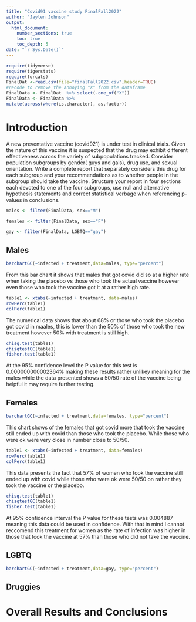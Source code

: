 ```yaml
---
title: "Covid91 vaccine study FinalFall2022"
author: "Jaylen Johnson"
output: 
  html_document:
    number_sections: true
    toc: true
    toc_depth: 5
date: "`r Sys.Date()`" 
---
```


```r
require(tidyverse)
require(tigerstats)
require(forcats)
FinalDat <-read.csv(file="finalFall2022.csv",header=TRUE)
#recode to remove the annoying "X" from the dataframe
FinalData <- FinalDat  %>% select(-one_of("X"))
FinalData <- FinalData %>%
mutate(across(where(is.character), as.factor))
```

# Introduction

A new  preventative vaccine (covid921) is under test in clinical trials. Given the nature of this vaccine it is suspected that the drug may exhibit different effectiveness across the variety of subpopulations tracked. Consider population subgroups by gender( guys and gals), drug use, and sexual orientation. Write a complete report that separately considers this drug for each subgroup and your recommendations as to whether people in the subgroup should take the vaccine. Structure your report in four sections each devoted to one of the four subgroups, use null and alternative hypothesis statements and correct statistical verbage when referencing p-values in conclusions.


```r
males <- filter(FinalData, sex=="M")
```

```r
females <- filter(FinalData, sex=="F")
```

```r
gay <- filter(FinalData, LGBTQ=="gay")
```


## Males

```r
barchartGC(~infected + treatment,data=males, type="percent")

```
  
From this bar chart it shows that males that got covid did so at a higher rate when taking the placebo vs those who took the actual vaccine however even those who took the vaccine got it at a rather high rate.  

```r
table1 <- xtabs(~infected + treatment, data=males)
rowPerc(table1)
colPerc(table1)
```
The numerical data shows that about 68% or those who took the placebo got covid in maales, this is lower than the 50% of those who took the new treatment however 50% with treatment is still high.  

```r
chisq.test(table1)
chisqtestGC(table1)
fisher.test(table1)
```

At the 95% confidence level the P value for this test is 0.000000000002364% making these results rather unlikey meaning for the males while the data presented shows a 50/50 rate of the vaccine being helpful it may require further testing.


## Females

```r
barchartGC(~infected + treatment,data=females, type="percent")

```
  
This chart shows of the females that got covid more that took the vaccine still ended up with covid than those who took the placebo.  While those who were ok were very close in number close to 50/50.

```r
table1 <- xtabs(~infected + treatment, data=females)
rowPerc(table1)
colPerc(table1)
```
This data presents the fact that 57% of women who took the vaccine still ended up with covid while those who were ok were 50/50 on rather they took the vaccine or the placebo. 

```r
chisq.test(table1)
chisqtestGC(table1)
fisher.test(table1)
```

At 95% confidence interval the P value for these tests was 0.004887 meaning this data could be used in confidence.  With that in mind I cannot reccomend this treatment for women as the rate of infection was higher in those that took the vaccine at 57% than those who did not take the vaccine.

## LGBTQ

```r
barchartGC(~infected + treatment,data=gay, type="percent")

```




## Druggies


# Overall Results and Conclusions